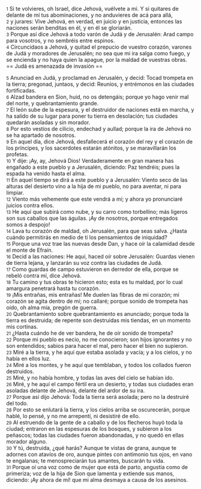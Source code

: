 {{anchor|1}} <small>1</small> Si te volvieres, oh Israel, dice Jehová, vuélvete a mí. Y si quitares de delante de mí tus abominaciones, y no anduvieres de acá para allá,<br>
{{anchor|2}} <small>2</small> y jurares: Vive Jehová, en verdad, en juicio y en justicia, entonces las naciones serán benditas en él, y en él se gloriarán.<br>
{{anchor|3}} <small>3</small> Porque así dice Jehová a todo varón de Judá y de Jerusalén: Arad campo para vosotros, y no sembréis entre espinos.<br>
{{anchor|4}} <small>4</small> Circuncidaos a Jehová, y quitad el prepucio de vuestro corazón, varones de Judá y moradores de Jerusalén; no sea que mi ira salga como fuego, y se encienda y no haya quien la apague, por la maldad de vuestras obras.<br>
== Judá es amenazada de invasión ==

{{anchor|5}} <small>5</small> Anunciad en Judá, y proclamad en Jerusalén, y decid: Tocad trompeta en la tierra; pregonad, juntaos, y decid: Reuníos, y entrémonos en las ciudades fortificadas.<br>
{{anchor|6}} <small>6</small> Alzad bandera en Sion, huid, no os detengáis; porque yo hago venir mal del norte, y quebrantamiento grande.<br>
{{anchor|7}} <small>7</small> El león sube de la espesura, y el destruidor de naciones está en marcha, y ha salido de su lugar para poner tu tierra en desolación; tus ciudades quedarán asoladas y sin morador.<br>
{{anchor|8}} <small>8</small> Por esto vestíos de cilicio, endechad y aullad; porque la ira de Jehová no se ha apartado de nosotros.<br>
{{anchor|9}} <small>9</small> En aquel día, dice Jehová, desfallecerá el corazón del rey y el corazón de los príncipes, y los sacerdotes estarán atónitos, y se maravillarán los profetas.<br>
{{anchor|10}} <small>10</small> Y dije: ¡Ay, ay, Jehová Dios! Verdaderamente en gran manera has engañado a este pueblo y a Jerusalén, diciendo: Paz tendréis; pues la espada ha venido hasta el alma.<br>
{{anchor|11}} <small>11</small> En aquel tiempo se dirá a este pueblo y a Jerusalén: Viento seco de las alturas del desierto vino a la hija de mi pueblo, no para aventar, ni para limpiar.<br>
{{anchor|12}} <small>12</small> Viento más vehemente que este vendrá a mí; y ahora yo pronunciaré juicios contra ellos.<br>
{{anchor|13}} <small>13</small> He aquí que subirá como nube, y su carro como torbellino; más ligeros son sus caballos que las águilas. ¡Ay de nosotros, porque entregados somos a despojo!<br>
{{anchor|14}} <small>14</small> Lava tu corazón de maldad, oh Jerusalén, para que seas salva. ¿Hasta cuándo permitirás en medio de ti los pensamientos de iniquidad?<br>
{{anchor|15}} <small>15</small> Porque una voz trae las nuevas desde Dan, y hace oír la calamidad desde el monte de Efraín.<br>
{{anchor|16}} <small>16</small> Decid a las naciones: He aquí, haced oír sobre Jerusalén: Guardas vienen de tierra lejana, y lanzarán su voz contra las ciudades de Judá.<br>
{{anchor|17}} <small>17</small> Como guardas de campo estuvieron en derredor de ella, porque se rebeló contra mí, dice Jehová.<br>
{{anchor|18}} <small>18</small> Tu camino y tus obras te hicieron esto; esta es tu maldad, por lo cual amargura penetrará hasta tu corazón.<br>
{{anchor|19}} <small>19</small> ¡Mis entrañas, mis entrañas! Me duelen las fibras de mi corazón; mi corazón se agita dentro de mí; no callaré; porque sonido de trompeta has oído, oh alma mía, pregón de guerra.<br>
{{anchor|20}} <small>20</small> Quebrantamiento sobre quebrantamiento es anunciado; porque toda la tierra es destruida; de repente son destruidas mis tiendas, en un momento mis cortinas.<br>
{{anchor|21}} <small>21</small> ¿Hasta cuándo he de ver bandera, he de oír sonido de trompeta?<br>
{{anchor|22}} <small>22</small> Porque mi pueblo es necio, no me conocieron; son hijos ignorantes y no son entendidos; sabios para hacer el mal, pero hacer el bien no supieron.<br>
{{anchor|23}} <small>23</small> Miré a la tierra, y he aquí que estaba asolada y vacía; y a los cielos, y no había en ellos luz.<br>
{{anchor|24}} <small>24</small> Miré a los montes, y he aquí que temblaban, y todos los collados fueron destruidos.<br>
{{anchor|25}} <small>25</small> Miré, y no había hombre, y todas las aves del cielo se habían ido.<br>
{{anchor|26}} <small>26</small> Miré, y he aquí el campo fértil era un desierto, y todas sus ciudades eran asoladas delante de Jehová, delante del ardor de su ira.<br>
{{anchor|27}} <small>27</small> Porque así dijo Jehová: Toda la tierra será asolada; pero no la destruiré del todo.<br>
{{anchor|28}} <small>28</small> Por esto se enlutará la tierra, y los cielos arriba se oscurecerán, porque hablé, lo pensé, y no me arrepentí, ni desistiré de ello.<br>
{{anchor|29}} <small>29</small> Al estruendo de la gente de a caballo y de los flecheros huyó toda la ciudad; entraron en las espesuras de los bosques, y subieron a los peñascos; todas las ciudades fueron abandonadas, y no quedó en ellas morador alguno.<br>
{{anchor|30}} <small>30</small> Y tú, destruida, ¿qué harás? Aunque te vistas de grana, aunque te adornes con atavíos de oro, aunque pintes con antimonio tus ojos, en vano te engalanas; te menospreciarán tus amantes, buscarán tu vida.<br>
{{anchor|31}} <small>31</small> Porque oí una voz como de mujer que está de parto, angustia como de primeriza; voz de la hija de Sion que lamenta y extiende sus manos, diciendo: ¡Ay ahora de mí! que mi alma desmaya a causa de los asesinos.<br>
